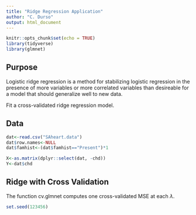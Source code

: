 ---
title: "Ridge Regression Application"
author: "C. Durso"
output: html_document
---

```{r setup, include=FALSE}
knitr::opts_chunk$set(echo = TRUE)
library(tidyverse)
library(glmnet)
```

## Purpose

Logistic ridge regression is a method for stabilizing logistic regression in the presence of more variables or more correlated variables than desireable for a model that should generalize well to new data.

Fit a cross-validated ridge regression model.

## Data

```{r}
dat<-read.csv("SAheart.data")
dat$row.names<-NULL
dat$famhist<-(dat$famhist=="Present")*1

X<-as.matrix(dplyr::select(dat, -chd))
Y<-dat$chd
```


## Ridge with Cross Validation

The function cv.glmnet computes one cross-validated MSE at each $\lambda$.

```{r}
set.seed(123456)

```